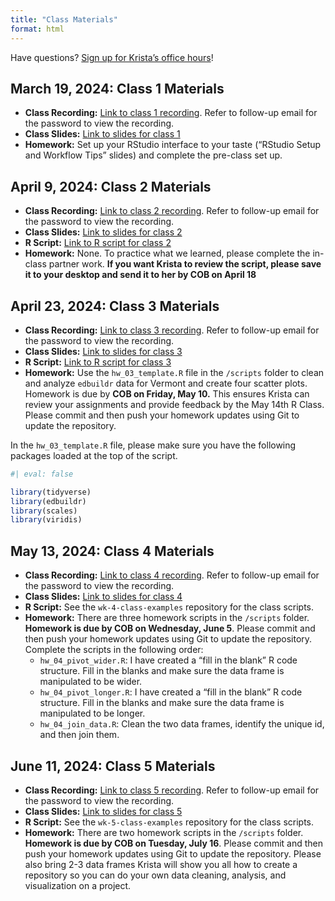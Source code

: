 ```yaml
---
title: "Class Materials"
format: html
---
```


Have questions? [Sign up for Krista's office hours](https://calendar.app.google/aYywwCLgS8XwKK7H9)!

## March 19, 2024: Class 1 Materials

-   **Class Recording:** [Link to class 1 recording](https://vimeo.com/925123310). Refer to follow-up email for the password to view the recording.
-   **Class Slides:** [Link to slides for class 1](https://bellwetherorg.github.io/quant_plc_rclass/slides/class_1/class_1.html)
-   **Homework:** Set up your RStudio interface to your taste ("RStudio Setup and Workflow Tips" slides) and complete the pre-class set up.

## April 9, 2024: Class 2 Materials

-   **Class Recording:** [Link to class 2 recording](https://vimeo.com/932587660?share=copy). Refer to follow-up email for the password to view the recording.
-   **Class Slides:** [Link to slides for class 2](https://bellwetherorg.github.io/quant_plc_rclass/slides/class_2/class_2.html)
-   **R Script:** [Link to R script for class 2](https://gist.github.com/kkaput23/bbe57b6121901b98644639d8f1528e3d)
-   **Homework:** None. To practice what we learned, please complete the in-class partner work. **If you want Krista to review the script, please save it to your desktop and send it to her by COB on April 18**

## April 23, 2024: Class 3 Materials

-   **Class Recording:** [Link to class 3 recording](https://vimeo.com/938285934?share=copy). Refer to follow-up email for the password to view the recording.
-   **Class Slides:** [Link to slides for class 3](https://bellwetherorg.github.io/quant_plc_rclass/slides/class_3/class_3.html)
-   **R Script:** [Link to R script for class 3](https://gist.github.com/kkaput23/9ada2aa32f017eba94ccaa02c0207717)
-   **Homework:** Use the `hw_03_template.R` file in the `/scripts` folder to clean and analyze `edbuildr` data for Vermont and create four scatter plots. Homework is due by **COB on Friday, May 10.** This ensures Krista can review your assignments and provide feedback by the May 14th R Class. Please commit and then push your homework updates using Git to update the repository.

In the `hw_03_template.R` file, please make sure you have the following packages loaded at the top of the script.

```r
#| eval: false

library(tidyverse)
library(edbuildr)
library(scales)
library(viridis)
```

## May 13, 2024: Class 4 Materials

-   **Class Recording:** [Link to class 4 recording](https://vimeo.com/946282723?share=copy). Refer to follow-up email for the password to view the recording.
-   **Class Slides:** [Link to slides for class 4](https://bellwetherorg.github.io/quant_plc_rclass/slides/class_4/class_4.html)
-   **R Script:** See the `wk-4-class-examples` repository for the class scripts.
-   **Homework:** There are three homework scripts in the `/scripts` folder. **Homework is due by COB on Wednesday, June 5**. Please commit and then push your homework updates using Git to update the repository. Complete the scripts in the following order:
    -   `hw_04_pivot_wider.R`: I have created a "fill in the blank" R code structure. Fill in the blanks and make sure the data frame is manipulated to be wider.
    -   `hw_04_pivot_longer.R`: I have created a "fill in the blank" R code structure. Fill in the blanks and make sure the data frame is manipulated to be longer.
    -   `hw_04_join_data.R`: Clean the two data frames, identify the unique id, and then join them.
    
## June 11, 2024: Class 5 Materials 

-   **Class Recording:** [Link to class 5 recording](https://vimeo.com/957240586?share=copy). Refer to follow-up email for the password to view the recording.
-   **Class Slides:** [Link to slides for class 5](https://bellwetherorg.github.io/quant_plc_rclass/slides/class_5/class_5.html)
-   **R Script:** See the `wk-5-class-examples` repository for the class scripts.
-   **Homework:** There are two homework scripts in the `/scripts` folder. **Homework is due by COB on Tuesday, July 16**. Please commit and then push your homework updates using Git to update the repository. Please also bring 2-3 data frames Krista will show you all how to create a repository so you can do your own data cleaning, analysis, and visualization on a project.
    
